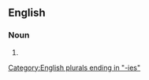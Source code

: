 {{also|tétralogies}}

==English==

===Noun===
{{head|en|noun plural form}}

# {{plural of|tetralogy|lang=en}}

[[Category:English plurals ending in "-ies"]]